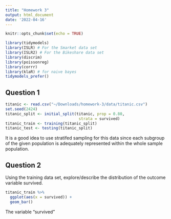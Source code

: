 ```yaml
---
title: "Homework 3"
output: html_document
date: '2022-04-16'
---
```


```r
knitr::opts_chunk$set(echo = TRUE)
```

```r
library(tidymodels)
library(ISLR) # For the Smarket data set
library(ISLR2) # For the Bikeshare data set
library(discrim)
library(poissonreg)
library(corrr)
library(klaR) # for naive bayes
tidymodels_prefer()
```

## Question 1

```r
titanic <- read.csv("~/Downloads/homework-3/data/titanic.csv")
set.seed(2424)
titanic_split <- initial_split(titanic, prop = 0.80,
                                strata = survived)
titanic_train <- training(titanic_split) 
titanic_test <- testing(titanic_split)
```
It is a good idea to use stratifed sampling for this data since each subgroup of the given population is adequately represented within the whole sample population.


## Question 2
Using the training data set, explore/describe the distribution of the outcome variable survived.

```r
titanic_train %>% 
  ggplot(aes(x = survived)) +
  geom_bar()
```

The variable "survived" 